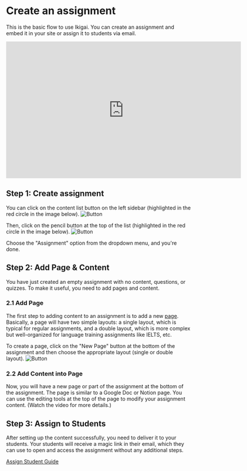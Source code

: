 
# Create an assignment

This is the basic flow to use Ikigai.
You can create an assignment and embed it in your site or assign it to students via email.

<Bleed>
  <iframe width="640" height="373" src="https://www.loom.com/embed/f01fc386bfa943f085394e4b238a49d5?sid=669b19b2-3820-4276-9fee-c262e8f684e2" frameborder="0" webkitallowfullscreen mozallowfullscreen allowfullscreen></iframe>
</Bleed>

## Step 1: Create assignment

You can click on the content list button on the left sidebar (highlighted in the red circle in the image below).
<Image src="/content_button.png" alt="Button" width={300} height={300} />

Then, click on the pencil button at the top of the list (highlighted in the red circle in the image below).
<Image src="/edit_content.png" alt="Button" width={300} height={300} />

Choose the "Assignment" option from the dropdown menu, and you're done.

## Step 2: Add Page & Content

You have just created an empty assignment with no content, questions, or quizzes.
To make it useful, you need to add pages and content.

### 2.1 Add Page

The first step to adding content to an assignment is to add a new [page](/concept#pages).
Basically, a page will have two simple layouts: a single layout, which is typical for regular assignments,
and a double layout, which is more complex but well-organized for language training assignments like IELTS, etc.

To create a page, click on the "New Page" button at the bottom of the assignment
and then choose the appropriate layout (single or double layout).
<Image src="/new_page.png" alt="Button" width={300} height={300} />

### 2.2 Add Content into Page

Now, you will have a new page or part of the assignment at the bottom of the assignment.
The page is similar to a Google Doc or Notion page.
You can use the editing tools at the top of the page to modify your assignment content. (Watch the video for more details.)

## Step 3: Assign to Students

After setting up the content successfully, you need to deliver it to your students.
Your students will receive a magic link in their email, which they can use to open and access the assignment without any additional steps.

[Assign Student Guide](/assignment_docs/assign_assignment)
